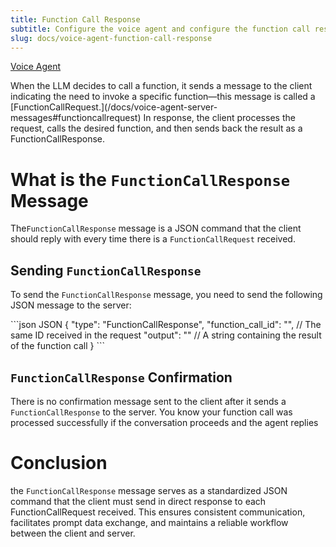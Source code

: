 ```yaml
---
title: Function Call Response
subtitle: Configure the voice agent and configure the function call response.
slug: docs/voice-agent-function-call-response
---
```



[Voice Agent](/docs/voice-agent)

<Info>
  When the LLM decides to call a function, it sends a message to the client indicating the need to invoke a specific function—this message is called a [FunctionCallRequest.](/docs/voice-agent-server-messages#functioncallrequest) In response, the client processes the request, calls the desired function, and then sends back the result as a FunctionCallResponse.
</Info>

# What is the `FunctionCallResponse` Message

The`FunctionCallResponse` message is a JSON command that the client should reply with every time there is a `FunctionCallRequest` received.

## Sending `FunctionCallResponse`

To send the `FunctionCallResponse` message, you need to send the following JSON message to the server:

<CodeGroup>
  ```json JSON
  {
    "type": "FunctionCallResponse",
    "function_call_id": "", // The same ID received in the request
    "output": "" // A string containing the result of the function call
  }
  ```
</CodeGroup>

## `FunctionCallResponse` Confirmation

There is no confirmation message sent to the client after it sends a `FunctionCallResponse` to the server. You know your function call was processed successfully if the conversation proceeds and the agent replies

# Conclusion

the `FunctionCallResponse` message serves as a standardized JSON command that the client must send in direct response to each FunctionCallRequest received. This ensures consistent communication, facilitates prompt data exchange, and maintains a reliable workflow between the client and server.
